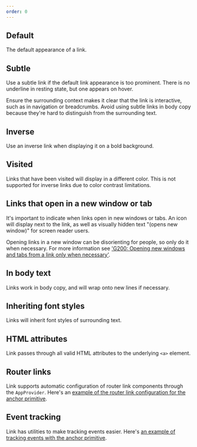 ```yaml
---
order: 0
---
```



## Default

The default appearance of a link.

<Example Component={Default} packageName="@atlaskit/link" />

## Subtle

Use a subtle link if the default link appearance is too prominent. There is no underline in resting
state, but one appears on hover.

Ensure the surrounding context makes it clear that the link is interactive, such as in navigation or
breadcrumbs. Avoid using subtle links in body copy because they're hard to distinguish from the
surrounding text.

<Example Component={Subtle} packageName="@atlaskit/link" />

## Inverse

Use an inverse link when displaying it on a bold background.

<Example Component={Inverse} packageName="@atlaskit/link" backgroundColor="blue" />

## Visited

Links that have been visited will display in a different color. This is not supported for inverse
links due to color contrast limitations.

<Example Component={Visited} packageName="@atlaskit/link" />

## Links that open in a new window or tab

It's important to indicate when links open in new windows or tabs. An icon will display next to the
link, as well as visually hidden text "(opens new window)" for screen reader users.

Opening links in a new window can be disorienting for people, so only do it when necessary. For more
information see
['G200: Opening new windows and tabs from a link only when necessary'](https://www.w3.org/TR/WCAG20-TECHS/G200.html).

<Example Component={NewWindow} packageName="@atlaskit/link" />

## In body text

Links work in body copy, and will wrap onto new lines if necessary.

<Example Component={BodyCopy} packageName="@atlaskit/link" />

## Inheriting font styles

Links will inherit font styles of surrounding text.

<Example Component={FontStyleInheritance} packageName="@atlaskit/link" />

## HTML attributes

Link passes through all valid HTML attributes to the underlying `<a>` element.

<Example Component={HtmlAttributes} packageName="@atlaskit/link" />

## Router links

Link supports automatic configuration of router link components through the `AppProvider`. Here's an
[example of the router link configuration for the anchor primitive](/components/primitives/anchor/examples#router-links).

## Event tracking

Link has utilities to make tracking events easier. Here's
[an example of tracking events with the anchor primitive](/components/primitives/anchor/examples#event-tracking).
